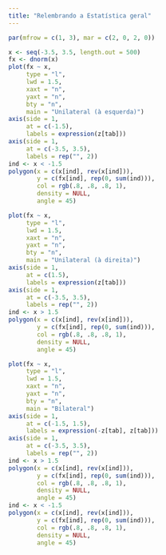 ```yaml
---
title: "Relembrando a Estatística geral"
---
```


```r
par(mfrow = c(1, 3), mar = c(2, 0, 2, 0))

x <- seq(-3.5, 3.5, length.out = 500)
fx <- dnorm(x)
plot(fx ~ x,
     type = "l",
     lwd = 1.5,
     xaxt = "n",
     yaxt = "n",
     bty = "n",
     main = "Unilateral (à esquerda)")
axis(side = 1,
     at = c(-1.5),
     labels = expression(z[tab]))
axis(side = 1,
     at = c(-3.5, 3.5),
     labels = rep("", 2))
ind <- x < -1.5
polygon(x = c(x[ind], rev(x[ind])),
        y = c(fx[ind], rep(0, sum(ind))),
        col = rgb(.8, .8, .8, 1),
        density = NULL,
        angle = 45)

plot(fx ~ x,
     type = "l",
     lwd = 1.5,
     xaxt = "n",
     yaxt = "n",
     bty = "n",
     main = "Unilateral (à direita)")
axis(side = 1,
     at = c(1.5),
     labels = expression(z[tab]))
axis(side = 1,
     at = c(-3.5, 3.5),
     labels = rep("", 2))
ind <- x > 1.5
polygon(x = c(x[ind], rev(x[ind])),
        y = c(fx[ind], rep(0, sum(ind))),
        col = rgb(.8, .8, .8, 1),
        density = NULL,
        angle = 45)

plot(fx ~ x,
     type = "l",
     lwd = 1.5,
     xaxt = "n",
     yaxt = "n",
     bty = "n",
     main = "Bilateral")
axis(side = 1,
     at = c(-1.5, 1.5),
     labels = expression(-z[tab], z[tab]))
axis(side = 1,
     at = c(-3.5, 3.5),
     labels = rep("", 2))
ind <- x > 1.5
polygon(x = c(x[ind], rev(x[ind])),
        y = c(fx[ind], rep(0, sum(ind))),
        col = rgb(.8, .8, .8, 1),
        density = NULL,
        angle = 45)
ind <- x < -1.5
polygon(x = c(x[ind], rev(x[ind])),
        y = c(fx[ind], rep(0, sum(ind))),
        col = rgb(.8, .8, .8, 1),
        density = NULL,
        angle = 45)


```
